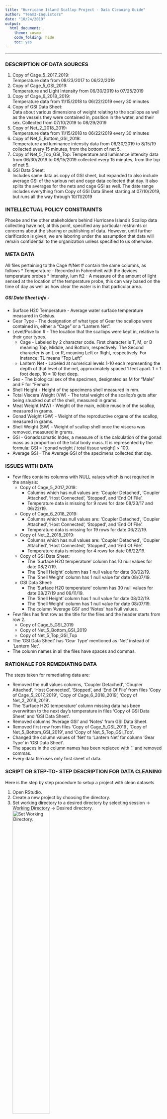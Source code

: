 ```yaml
---
title: "Hurricane Island Scallop Project - Data Cleaning Guide"
author: "Team3-Inquistors"
date: "10/24/2019"
output:
  html_document: 
    theme: cosmo
    code_folding: hide
    toc: yes
---
```

*** 
### DESCRIPTION OF DATA SOURCES
1. Copy of Cage_5_2017_2019:  
  Temperature data from 08/23/2017 to 06/22/2019
2. Copy of Cage_5_GSI_2019:  
Temperature and Light Intensity from 06/30/2019 to 07/25/2019
3. Copy of Cage_6_2018_2019:  
Temperature data from 11/15/2018 to 06/22/2019 every 30 minutes
4. Copy of GSI Data Sheet:  
Data about various dimensions of weight relating to the scallops as well as the vessels they were contained in, position in the water, and their sex. Collected from 07/10/2019 to 08/29/2019
5. Copy of Net_2_2018_2019:  
Temperature data from 11/15/2018 to 06/22/2019 every 30 minutes
6. Copy of Net_5_Bottom_GSI_2019:  
Temperature and luminance intensity data from 06/30/2019 to 8/15/19 collected every 15 minutes, from the bottom of net 5.
7. Copy of Net_5_Top_GSI_Top: 
Temperature and luminance intensity data from 06/30/2019 to 08/15/2019 collected every 15 minutes, from the top of net 5.
8. GSI Data Sheet:  
Includes same data as copy of GSI sheet, but expanded to also include average GSI of the various net and cage data collected that day. It also splits the averages for the nets and cage GSI as well. The date range includes everything from Copy of GSI Data Sheet starting at 07/10/2019, but runs all the way through 10/11/2019

### INTELLECTUAL POLICY CONSTRAINTS
Phoebe and the other stakeholders behind Hurricane Island’s Scallop data collecting have not, at this point, specified any particular restraints or concerns about the sharing or publishing of data. However, until further clarification is given, we are laboring under the assumption that data will remain confidential to the organization unless specified to us otherwise.

### META DATA

All files pertaining to the Cage #/Net # contain the same columns, as follows
* Temperature - Recorded in Fahrenheit with the devices temperature probes
* Intensity, lum ft2 - A measure of the amount of light sensed at the location of the temperature probe, this can vary based on the time of day as well as how clear the water is in that particular area.

##### GSI Data Sheet Info - 
* Surface H20 Temperature - Average water surface temperature measured in Celsius.
* Gear Type - The designation of what type of Gear the scallops were contained in, either a “Cage” or a “Lantern Net”.
* Level/Position # - The location that the scallops were kept in, relative to their gear types.
  * Cage - Labeled by 2 character code. First character is T, M, or B meaning Top, Middle, and Bottom, respectively. The Second character is an L or R, meaning Left or Right, respectively. For instance: TL means “Top Left”
  * Lantern Net - Labeled at numerical levels 1-10 each representing the depth of that level of the net, approximately spaced 1 feet apart. 1 = 1 foot deep, 10 = 10 feet deep.

* Sex - The biological sex of the specimen, designated as M for “Male” and F for “Female
* Shell Height - Height of the specimens shell measured in mm.
* Total Viscera Weight (VW) - The total weight of the scallop’s guts after being shucked out of the shell, measured in grams.
* Meat Weight (MW) - Weight of the main, edible muscle of the scallop, measured in grams.
* Gonad Weight (GW) - Weight of the reproductive organs of the scallop, measured in grams.
* Shell Weight (SW) - Weight of scallop shell once the viscera was removed, measured in grams.
* GSI - Gonadosomatic Index, a measure of  is the calculation of the gonad mass as a proportion of the total body mass. It is represented by the formula: GSI = [gonad weight / total tissue weight] × 100.
* Average GSI - The Average GSI of the specimens collected that day.

### ISSUES WITH DATA
* Few files contains columns with NULL values which is not required in the analysis:
  * Copy of Cage_5_2017_2019: 
    * Columns which has null values are: ‘Coupler Detached’, ‘Coupler Attached’, ‘Host Connected’, ‘Stopped’, and ‘End Of File’.
    * Temperature data is missing for 9 rows for date 08/23/17 and 06/22/19.

  * Copy of Cage_6_2018_2019: 
    * Columns which has null values are: ‘Coupler Detached’, ‘Coupler Attached’, ‘Host Connected’, ‘Stopped’, and ‘End Of File’.
    * Temperature data is missing for 19 rows for date 06/22/19.

  * Copy of Net_2_2018_2019: 
    * Columns which has null values are: ‘Coupler Detached’, ‘Coupler Attached’, ‘Host Connected’, ‘Stopped’, and ‘End Of File’.
    * Temperature data is missing for 4 rows for date 06/22/19.

  * Copy of GSI Data Sheet: 
    * The ‘Surface H2O temperature’ column has 10 null values for date 08/27/19.
    * The ‘Shell Height’ column has 1 null value for date 08/02/19.
    * The ‘Shell Weight’ column has 1 null value for date 08/07/19.

  * GSI Data Sheet: 
    * The ‘Surface H2O temperature’ column has 30 null values for date 08/27/19 and 09/11/19.
    * The ‘Shell Height’ column has 1 null value for date 08/02/19.
    * The ‘Shell Weight’ column has 1 null value for date 08/07/19.
    * The column ‘Average GSI’ and ‘Notes’ has Null values.

* Few files has first row as the title for the files and the header starts from row 2.
  * Copy of Cage_5_GSI_2019
  * Copy of Net_5_Bottom_GSI_2019
  * Copy of Net_5_Top_GSI_Top

* The ‘GSI Data Sheet’ has ‘Gear Type’ mentioned as ‘Net’ instead of ‘Lantern Net’.
* The column names in all the files have spaces and commas.


### RATIONALE FOR REMEDIATING DATA

The steps taken for remediating data are: 

* Removed the null values columns, ‘Coupler Detached’, ‘Coupler Attached’, ‘Host Connected’, ‘Stopped’, and ‘End Of File’ from files ‘Copy of Cage_5_2017_2019’, ‘Copy of Cage_6_2018_2019’, ‘Copy of Net_2_2018_2019’.  
* The ‘Surface H2O temperature’ column missing data has been overwritten to the next day’s temperature in files ‘Copy of GSI Data Sheet’ and ‘GSI Data Sheet’. 
* Removed columns ‘Average GSI’ and ‘Notes’ from GSI Data Sheet.
* Removed first row from files ‘Copy of Cage_5_GSI_2019’, ‘Copy of Net_5_Bottom_GSI_2019’, and ‘Copy of Net_5_Top_GSI_Top’.
* Changed the column values of ‘Net’ to ‘Lantern Net’ for column ‘Gear Type’ in ‘GSI Data Sheet’.
* The spaces in the column names has been replaced with ‘.’ and removed commas.
* Every data file uses only first sheet of data. 

### SCRIPT OR STEP-TO- STEP DESCRIPTION FOR DATA CLEANING

Here is the step by step procedure to setup a project with clean datasets

1. Open RStudio.
2. Create a new project by choosing the directory.
3. Set working directory to a desired directory by selecting session -> Working Directory -> Desired directory.
![Set Working Directory.](setWD.png){#id .class width=50% height=50%}
4. Install packages
  * library(tidyverse)
5. In the Environment section, click on import dataset -> From Excel 
![Import Data Set.](ImportDataset.png){#id .class width=50% height=50%}
6. Click Browse and select Excel data file provided by the Client.
7. Select the desired sheet from the Sheet dropdown. (Please refer to Issues With Data section for information of which sheet to select for respective data sheets.)
![Select Sheet.](SelectSheet.png){#id .class width=50% height=50%}
8. Verify the data types for all the columns.
9. Data type for Date columns has to be set to Date.
10. Data type for unwanted or empty columns should be set to “Skip”.(Please refer to Issues With Data section for information of which columns to delete.)
![Select Sheet.](DataTypeSkip.png){#id .class width=50% height=50%}
11. Click the import button.
12. Run the following code to update column  names to eliminate space, comma or parenthesis in the names. Replace the name of the sheet accordingly in the highlighted areas.
13. Run the following command to write the edited view to a csv file. This file will be saved to the current working directory.

```r
knitr::opts_chunk$set(cache=TRUE)
knitr::opts_knit$set(root.dir = "~/Desktop/Swetha/Fall2019/D2D_Syllubus/TeamProj/DataCleaning") 
```


